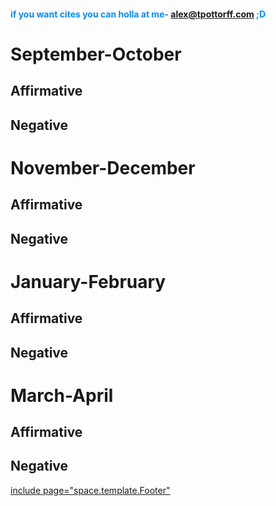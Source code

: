 ====<span style="color: #008dff;">if you want cites you can holla at me- [[mailto:alex@tpottorff.com|alex@tpottorff.com]] ;D</span>==== 
=September-October= 
==Affirmative== 
==Negative== 

=November-December= 
==Affirmative== 
==Negative== 

=January-February= 
==Affirmative== 
==Negative== 

=March-April= 
==Affirmative== 
==Negative== 

[[include page="space.template.Footer"]]
